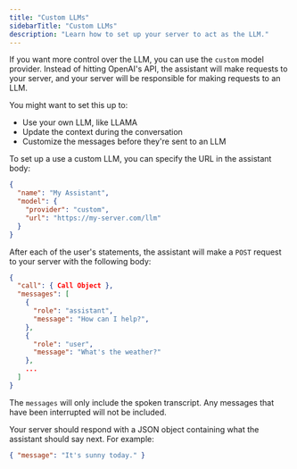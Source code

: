 ```yaml
---
title: "Custom LLMs"
sidebarTitle: "Custom LLMs"
description: "Learn how to set up your server to act as the LLM."
---
```


If you want more control over the LLM, you can use the `custom` model provider. Instead of hitting OpenAI's API, the assistant will make requests to your server, and your server will be responsible for making requests to an LLM.

You might want to set this up to:

- Use your own LLM, like LLAMA
- Update the context during the conversation
- Customize the messages before they're sent to an LLM

To set up a use a custom LLM, you can specify the URL in the assistant body:

```json
{
  "name": "My Assistant",
  "model": {
    "provider": "custom",
    "url": "https://my-server.com/llm"
  }
}
```

After each of the user's statements, the assistant will make a `POST` request to your server with the following body:

```json
{
  "call": { Call Object },
  "messages": [
    {
      "role": "assistant",
      "message": "How can I help?",
    },
    {
      "role": "user",
      "message": "What's the weather?"
    },
    ...
  ]
}
```

The `messages` will only include the spoken transcript. Any messages that have been interrupted will not be included.

Your server should respond with a JSON object containing what the assistant should say next. For example:

```json
{ "message": "It's sunny today." }
```
